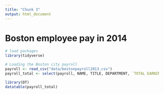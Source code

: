 ```yaml
---
title: "Chunk 3"
output: html_document
---
```


# Boston employee pay in 2014

```r
# load packages
library(tidyverse)

# Loading the Boston city payroll
payroll <- read_csv("data/bostonpayroll2013.csv")
payroll_total <- select(payroll, NAME, TITLE, DEPARTMENT, `TOTAL EARNINGS`)
```

```r
library(DT)
datatable(payroll_total)

```